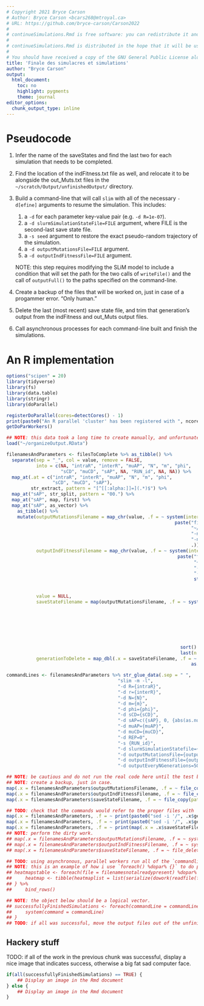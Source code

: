 ```yaml
---
# Copyright 2021 Bryce Carson
# Author: Bryce Carson <bcars268@mtroyal.ca>
# URL: https://github.com/bryce-carson/Carson2022
#
# continueSimulations.Rmd is free software: you can redistribute it and/or modify it under the terms of the GNU General Public License as published by the Free Software Foundation, either version 3 of the License, or (at your option) any later version.
#
# continueSimulations.Rmd is distributed in the hope that it will be useful, but WITHOUT ANY WARRANTY; without even the implied warranty of MERCHANTABILITY or FITNESS FOR A PARTICULAR PURPOSE. See the GNU General Public License for more details.
#
# You should have received a copy of the GNU General Public License along with this program. If not, see <https://www.gnu.org/licenses/>.
title: 'Finale des simulacres et simulations'
author: "Bryce Carson"
output:
  html_document:
    toc: no
    highlight: pygments
    theme: journal
editor_options:
  chunk_output_type: inline
---
```


# Pseudocode
1. Infer the name of the saveStates and find the last two for each simulation that needs to be completed.
2. Find the location of the indFitness.txt file as well, and relocate it to be alongside the out_Muts.txt files in the `~/scratch/Output/unfinishedOutput/` directory.
3. Build a command-line that will call `slim` with all of the necessary `-d[efine]` arguments to resume the simulation. This includes:
   1. a `-d` for each parameter key-value pair (e.g. `-d R=1e-07`).
   2. a `-d slurmSimulationStateFile=FILE` argument, where FILE is the second-last save state file.
   3. a `-s seed` argument to restore the exact pseudo-random trajectory of the simulation.
   4. a `-d outputMutationsFile=FILE` argument.
   5. a `-d outputIndFitnessFile=FILE` argument.

   NOTE: this step requires modifying the SLiM model to include a condition that will set the path for the two calls of `writeFile()` and the call of `outputFull()` to the paths specified on the command-line.

4. Create a backup of the files that will be worked on, just in case of a progammer error. "Only human."
5. Delete the last (most recent) save state file, and trim that generation's output from the indFitness and out_Muts output files.
6. Call asynchronous processes for each command-line built and finish the simulations.

# An R implementation
```r
options("scipen" = 20)
library(tidyverse)
library(fs)
library(data.table)
library(stringr)
library(doParallel)

registerDoParallel(cores=detectCores() - 1)
print(paste0("An R parallel 'cluster' has been registered with ", ncores, " cores."))
getDoParWorkers()

## NOTE: this data took a long time to create manually, and unfortunately I have misplaced the exact code I used to create it, so it is not reproduced here.
load("~/organizeOutput.RData")

filenamesAndParameters <- filesToComplete %>% as_tibble() %>%
  separate(sep = "_", col = value, remove = FALSE,
           into = c(NA, "intraR", "interR", "muAP", "N", "m", "phi",
                    "sCD", "muCD", "sAP", NA, "RUN_id", NA, NA)) %>%
  map_at(.at = c("intraR", "interR", "muAP", "N", "m", "phi",
                 "sCD", "muCD", "sAP"),
         str_extract, pattern = "[^[[:alpha:]]=](.*)$") %>%
  map_at("sAP", str_split, pattern = "00.") %>%
  map_at("sAP", map, first) %>%
  map_at("sAP", as_vector) %>%
    as_tibble() %>%
    mutate(outputMutationsFilename = map_chr(value, .f = ~ system(intern = TRUE,
                                                              paste("find",
                                                                    "~/scratch/Output/",
                                                                    "-not -wholename '*corrupt*'",
                                                                    "-name",
                                                                    .))),
           outputIndFitnessFilename = map_chr(value, .f = ~ system(intern = TRUE,
                                                               paste("find",
                                                                     "~/scratch/Output/",
                                                                     "-not -wholename '*corrupt*'",
                                                                     "-name",
                                                                     str_replace(.,
                                                                                 pattern = "out_Muts.txt",
                                                                                 replacement = "out_indFitness.txt")))),
           value = NULL,
           saveStateFilename = map(outputMutationsFilename, .f = ~ system(intern = TRUE,
                                                                          paste("find",
                                                                                "~/scratch/Output/",
                                                                                "-not -wholename '*corrupt*'",
                                                                                "-name",
                                                                                str_replace(basename(.),
                                                                                            replacement = "outputFull_Generation=*.txt",
                                                                                            pattern = "out_Muts.txt"))) %>%
                                                                sort() %>%
                                                                last(n = 2)),
           generationToDelete = map_dbl(.x = saveStateFilename, .f = ~ last(.) %>% str_extract(pattern = "[123][[:digit:]][0,5][0]{3}") %>%
                                                                    as.numeric()))

commandLines <- filenamesAndParameters %>% str_glue_data(.sep = " ",
                                         "slim -m -l",
                                         "-d R={intraR}",
                                         "-d r={interR}",
                                         "-d N={N}",
                                         "-d m={m}",
                                         "-d phi={phi}",
                                         "-d sCD={sCD}",
                                         "-d sAP=c({sAP}, 0, {abs(as.numeric(sAP))})",
                                         "-d muAP={muAP}",
                                         "-d muCD={muCD}",
                                         "-d REP=0",
                                         "-s {RUN_id}",
                                         "-d slurmSimulationStatefile={map_chr(.x = saveStateFilename, .f = ~ first(.))}",
                                         "-d outputMutationsFile={outputMutationsFilename}",
                                         "-d outputIndFitnessFile={outputIndFitnessFilename}",
                                         "-d outputEveryNGenerations=5000")

## NOTE: be cautious and do not run the real code here until the test below has been confirmed.
## NOTE: create a backup, just in case.
map(.x = filenamesAndParameters$outputMutationsFilename, .f = ~ file_copy(path = .x, new_path = "~/scratch/backupSimulations-2021-10-04"))
map(.x = filenamesAndParameters$outputIndFitnessFilename, .f = ~ file_copy(path = .x, new_path = "~/scratch/backupSimulations-2021-10-04"))
map(.x = filenamesAndParameters$saveStateFilename, .f = ~ file_copy(path = .x, new_path = "~/scratch/backupSimulations-2021-10-04"))

## TODO: check that the commands would refer to the proper files with `print()`.
map(.x = filenamesAndParameters, .f = ~ print(paste0("sed -i '/", .x$generationToDelete, "$/d' ", .x$outputMutationsFilename)))
map(.x = filenamesAndParameters, .f = ~ print(paste0("sed -i '/", .x$generationToDelete, "$/d' ", .x$outputIndFitnnessFilename)))
map(.x = filenamesAndParameters, .f = ~ print(map(.x = .x$saveStateFilename, 2)))
## NOTE: perform the dirty work.
## map(.x = filenamesAndParameters$outputMutationsFilename, .f = ~ system(command = paste0("sed -i '/", generationToDelete, "$/d' ", .)))
## map(.x = filenamesAndParameters$outputIndFitnessFilename, .f = ~ system(command = paste0("sed -i '/", generationToDelete, "$/d' ", .)))
## map(.x = filenamesAndParameters$saveStateFilename, .f = ~ file_delete(last(.)))

## TODO: using asynchronous, parallel workers run all of the `commandlines` and capture the success of each. this may take some time.
## NOTE: this is an example of how i use `foreach() %dopar% {}` to do parallel, asynchronous work. it is taken from `meecarsonyeaman2021.r`.
## heatmapstable <- foreach(file = filenamesnotalreadypresent) %dopar% {
##     heatmap <- tibble(heatmaplist = list(serialize(dowork(readfile(file)), connection = null)), filenamedigest = digest(file, serialize = false))
## } %>%
##     bind_rows()

## NOTE: the object below should be a logical vector.
## successfullyFinishedSimulations <- foreach(commandLine = commandLines) %dopar% {
##     system(command = commandLine)
## }
## TODO: if all was successful, move the output files out of the unfinishedoutput subdirectory and into the mass output folder.
```

## Hackery stuff
TODO: if all of the work in the previous chunk was successful, display a nice image that indicates success, otherwise a big fat sad computer face.
```r
if(all(successfullyFinishedSimulations) == TRUE) {
    ## Display an image in the Rmd document
} else {
    ## Display an image in the Rmd document
}
```
